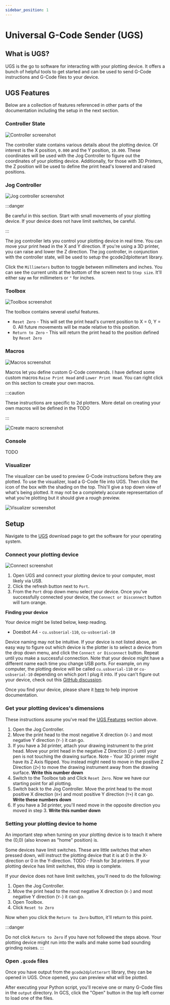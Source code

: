 ```yaml
---
sidebar_position: 1
---
```


# Universal G-Code Sender (UGS)

## What is UGS?

UGS is the go to software for interacting with your plotting device. It offers a bunch of helpful tools to get started and can be used to send G-Code instructions and G-Code files to your device. 

## UGS Features

Below are a collection of features referenced in other parts of the documentation including the setup in the next section. 

### Controller State

![Controller screenshot](/img/ugs/controllerstate.png)

The controller state contains various details about the plotting device. Of interest is the X position, `0.000` and the Y position, `10.000`. These coordinates will be used with the Jog Controller to figure out the coordinates of your plotting device. Additionally, for those with 3D Printers, the Z position will be used to define the print head's lowered and raised positions.

### Jog Controller

![Jog controller screenshot](/img/ugs/jogcontroller.png)

:::danger

Be careful in this section. Start with small movements of your plotting device. If your device does not have limit switches, be careful. 

:::

The jog controller lets you control your plotting device in real time. You can move your print head in the X and Y direction. If you're using a 3D printer, you can raise and lower the Z direction. The jog controller, in conjunction with the controller state, will be used to setup the gcode2dplotterart library. 

Click the `Millimeters` button to toggle between millimeters and inches. You can see the current units at the bottom of the screen next to `Step size`. It'll either say `mm` for millimeters or `"` for inches. 

### Toolbox

![Toolbox screenshot](/img/ugs/toolbox.png)

The toolbox contains several useful features.

- `Reset Zero` - This will set the print head's current position to X = 0, Y = 0. All future movements will be made relative to this position. 
- `Return to Zero` - This will return the print head to the position defined by `Reset Zero`

### Macros

![Macros screenshot](/img/ugs/macros.png)

Macros let you define custom G-Code commands. I have defined some custom macros `Raise Print Head` and `Lower Print Head`. You can right click on this section to create your own macros.

:::caution

These instructions are specific to 2d plotters. More detail on creating your own macros will be defined in the TODO

:::

![Create macro screenshot](/img/ugs/macro-create.png)

### Console

TODO

### Visualizer

The visualizer can be used to preview G-Code instructions before they are plotted. To use the visualizer, load a G-Code file into UGS. Then click the icon of the box with the shading on the top. This'll give a top down view of what's being plotted. It may not be a completely accurate representation of what you're plotting but it should give a rough preview.

![Visualizer screenshot](/img/ugs/preview.png)


## Setup

Navigate to the [UGS](https://winder.github.io/ugs_website/download/) download page to get the software for your operating system. 

### Connect your plotting device

![Connect screenshot](/img/ugs/connect.png)

1. Open UGS and connect your plotting device to your computer, most likely via USB.
2. Click the refresh button next to `Port`. 
3. From the `Port` drop down menu select your device. Once you've successfully connected your device, the `Connect or Disconnect` button will turn orange. 

**Finding your device**

Your device might be listed below, keep reading.

- Doesbot A4 - `cu.usbserial-110`, `cu-usbserial-10`

Device naming may not be intuitive. If your device is not listed above, an easy way to figure out which device is the plotter is to select a device from the drop down menu, and click the `Connect or Disconnect` button. Repeat until you make a successful connection. Note that your device might have a different name each time you change USB ports. For example, on my computer, the plotting device will be called `cu.usbserial-110` or `cu-usbserial-10` depending on which port I plug it into.  If you can't figure out your device, check out this [GitHub discussion](https://github.com/TravisBumgarner/gcode2dplotterart/discussions/3).

Once you find your device, please share it [here](https://github.com/TravisBumgarner/gcode2dplotterart/discussions/3) to help improve documentation.

### Get your plotting devices's dimensions

These instructions assume you've read the [UGS Features](#ugs-features) section above.

1. Open the Jog Controller. 
2. Move the print head to the most negative X direction (`X-`) and most negative Y direction (`Y-`) it can go. 
3. If you have a 3d printer, attach your drawing instrument to the print head. Move your print head in the negative Z Direction (`Z-`) until your pen is not touching the drawing surface. Note - Your 3D printer might have its Z Axis flipped. You instead might need to move in the positive Z Direction (`Z+`) to move the drawing instrument away from the drawing surface. **Write this number down**
4. Switch to the Toolbox tab and Click `Reset Zero`. Now we have our starting point for all plotting. 
5. Switch back to the Jog Controller. Move the print head to the most positive X direction (`X+`) and most positive Y direction (`Y+`) it can go. **Write these numbers down**
6. If you have a 3d printer, you'll need move in the opposite direction you moved in step 3. **Write this number down**

### Setting your plotting device to home

An important step when turning on your plotting device is to teach it where the (0,0) (also known as "home" position) is. 

Some devices have limit switches. These are little switches that when pressed down, will instruct the plotting device that it is at 0 in the X-direction or 0 in the Y-direction. TODO - Finish for 3d printers. If your plotting device has limit switches, this step is complete.

If your device does not have limit switches, you'll need to do the following:

1. Open the Jog Controller. 
2. Move the print head to the most negative X direction (`X-`) and most negative Y direction (`Y-`) it can go. 
3. Open Toolbox.
4. Click `Reset to Zero`

Now when you click the `Return to Zero` button, it'll return to this point.

:::danger

Do not click `Return to Zero` if you have not followed the steps above. Your plotting device might run into the walls and make some bad sounding grinding noises.
:::

### Open `.gcode` files

Once you have output from the `gcode2dplotterart` library, they can be opened in UGS. Once opened, you can preview what will be plotted. 

After executing your Python script, you'll receive one or many G-Code files in the `output` directory. In GCS, click the "Open" button in the top left corner to load one of the files. 
